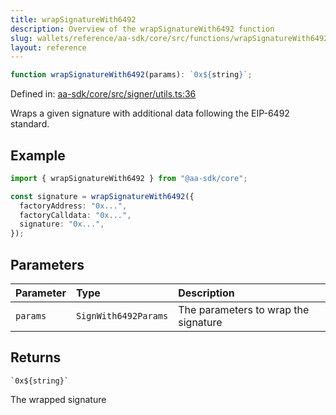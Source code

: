 ```yaml
---
title: wrapSignatureWith6492
description: Overview of the wrapSignatureWith6492 function
slug: wallets/reference/aa-sdk/core/src/functions/wrapSignatureWith6492
layout: reference
---
```


```ts
function wrapSignatureWith6492(params): `0x${string}`;
```

Defined in: [aa-sdk/core/src/signer/utils.ts:36](https://github.com/alchemyplatform/aa-sdk/blob/49e74eee8606f480b200b4612d00d950da8a8742/aa-sdk/core/src/signer/utils.ts#L36)

Wraps a given signature with additional data following the EIP-6492 standard.

## Example

```ts
import { wrapSignatureWith6492 } from "@aa-sdk/core";

const signature = wrapSignatureWith6492({
  factoryAddress: "0x...",
  factoryCalldata: "0x...",
  signature: "0x...",
});
```

## Parameters

| Parameter | Type                 | Description                          |
| :-------- | :------------------- | :----------------------------------- |
| `params`  | `SignWith6492Params` | The parameters to wrap the signature |

## Returns

`` `0x${string}` ``

The wrapped signature
